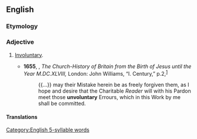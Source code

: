 ==English==

===Etymology===
{{prefix|en|un|voluntary}}

===Adjective===
{{en-adj}}

# {{lb|en|obsolete}} [[involuntary|Involuntary]].
#* '''1655''', {{w|Thomas Fuller}}, ''The Church-History of Britain from the Birth of Jesus until the Year M.DC.XLVIII,'' London: John Williams, “I. Century,” p.{{nbsp}}2,<sup>[http://name.umdl.umich.edu/A40655.0001.001]</sup>
#*: {{...}} may their Mistake herein be as freely forgiven them, as I hope and desire that the Charitable ''Reader'' will with his Pardon meet those '''unvoluntary''' Errours, which in this Work by me shall be committed.

====Translations====
{{trans-see|involuntary}}

[[Category:English 5-syllable words]]